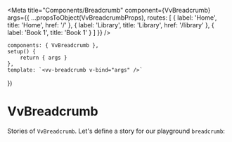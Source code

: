 
<Meta
	title="Components/Breadcrumb"
	component={VvBreadcrumb}
	args={{
		...propsToObject(VvBreadcrumbProps),
		routes: [
			{
				label: 'Home',
				title: 'Home',
				href: '/'
			},
			{
				label: 'Library',
				title: 'Library',
				href: '/library'
			},
			{
				label: 'Book 1',
				title: 'Book 1'
			}
		]
	}}
/>

	components: { VvBreadcrumb },
	setup() {
		return { args }
	},
	template: `<vv-breadcrumb v-bind="args" />`
})

# VvBreadcrumb

Stories of `VvBreadcrumb`.
Let's define a story for our playground `breadcrumb`:

<Canvas>
	<Story name="vv-breadcrumb" args={{}} render={Template.bind()} />
</Canvas>
